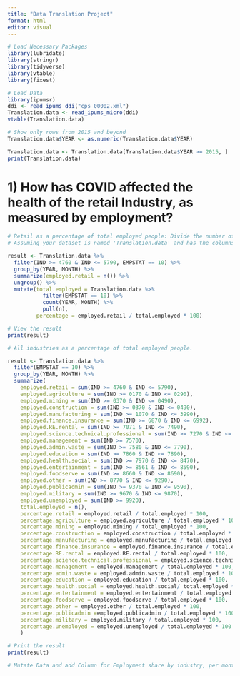 ```yaml
---
title: "Data Translation Project"
format: html
editor: visual
---
```


```r
# Load Necessary Packages
library(lubridate)
library(stringr)
library(tidyverse)
library(vtable)
library(fixest)
```

```r
# Load Data
library(ipumsr)
ddi <- read_ipums_ddi("cps_00002.xml")
Translation.data <- read_ipums_micro(ddi)
vtable(Translation.data)

# Show only rows from 2015 and beyond 
Translation.data$YEAR <- as.numeric(Translation.data$YEAR)

Translation.data <- Translation.data[Translation.data$YEAR >= 2015, ]
print(Translation.data)
```

# 1) How has COVID affected the health of the retail Industry, as measured by employment?

```r
# Retail as a percentage of total employed people: Divide the number of people whos IND code is between 4760-5790 by the number of people who's EMPSTAT = 10, by month, and create a new data frame with this outputs
# Assuming your dataset is named 'Translation.data' and has the columns YEAR, MONTH, IND, and EMPSTAT

result <- Translation.data %>%
  filter(IND >= 4760 & IND <= 5790, EMPSTAT == 10) %>%
  group_by(YEAR, MONTH) %>%
  summarize(employed.retail = n()) %>%
  ungroup() %>%
  mutate(total.employed = Translation.data %>%
           filter(EMPSTAT == 10) %>%
           count(YEAR, MONTH) %>%
           pull(n),
         percentage = employed.retail / total.employed * 100)

# View the result
print(result)

```

```r
# All industries as a percentage of total employed people. 

result <- Translation.data %>%
  filter(EMPSTAT == 10) %>%
  group_by(YEAR, MONTH) %>%
  summarize(
    employed.retail = sum(IND >= 4760 & IND <= 5790),
    employed.agriculture = sum(IND >= 0170 & IND <= 0290),
    employed.mining = sum(IND >= 0370 & IND <= 0490),
    employed.construction = sum(IND >= 0370 & IND <= 0490),
    employed.manufacturing = sum(IND >= 1070 & IND <= 3990),
    employed.finance.insurance = sum(IND >= 6870 & IND <= 6992),
    employed.RE.rental = sum(IND >= 7071 & IND <= 7490),
    employed.science.technical.professional = sum(IND >= 7270 & IND <= 7490),
    employed.management = sum(IND >= 7570),
    employed.admin.waste = sum(IND >= 7580 & IND <= 7790),
    employed.education = sum(IND >= 7860 & IND <= 7890),
    employed.health.social = sum(IND >= 7970 & IND <= 8470),
    employed.entertainment = sum(IND >= 8561 & IND <= 8590),
    employed.foodserve = sum(IND >= 8660 & IND <= 8690),
    employed.other = sum(IND >= 8770 & IND <= 9290),
    employed.publicadmin = sum(IND >= 9370 & IND <= 9590),
    employed.military = sum(IND >= 9670 & IND <= 9870),
    employed.unemployed = sum(IND >= 9920),
    total.employed = n(),
    percentage.retail = employed.retail / total.employed * 100,
    percentage.agriculture = employed.agriculture / total.employed * 100,
    percentage.mining = employed.mining / total_employed * 100,
    percentage.construction = employed.construction / total.employed * 100,
    percentage.manufacturing = employed.manufacturing / total.employed * 100,
    percentage.finance.insurance = employed.finance.insurance / total.employed * 100,
    percentage.RE.rental = employed.RE.rental / total.employed * 100,
    percentage.science.technical.professional = employed.science.technical.professional / total.employed * 100,
    percentage.management = employed.management / total.employed * 100,
    percentage.admin.waste = employed.admin.waste / total.employed * 100,
    percentage.education = employed.education / total.employed * 100,
    percentage.health.social = employed.health.social/ total.employed * 100,
    percentage.entertainment = employed.entertainment / total.employed * 100,
    percentage.foodserve = employed.foodserve / total.employed * 100,
    percentage.other = employed.other / total.employed * 100,
    percentage.publicadmin =employed.publicadmin / total.employed * 100,
    percentage.military = employed.military / total.employed * 100,
    percentage.unemployed = employed.unemployed / total.employed * 100
    )

# Print the result
print(result)


```

```r
# Mutate Data and add Column for Employment share by industry, per month, and a Cutoff Variable at 3.11.20

```
